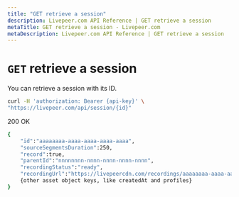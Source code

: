 ```yaml
---
title: "GET retrieve a session"
description: Livepeer.com API Reference | GET retrieve a session
metaTitle: GET retrieve a session - Livepeer.com
metaDescription: Livepeer.com API Reference | GET retrieve a session
---
```


# `GET` retrieve a session

You can retrieve a session with its ID.

```bash
curl -H 'authorization: Bearer {api-key}' \
"https://livepeer.com/api/session/{id}"
```

200 OK

```bash
{
    "id":"aaaaaaaa-aaaa-aaaa-aaaa-aaaa",
    "sourceSegmentsDuration":250,
    "record":true,
    "parentId":"nnnnnnnn-nnnn-nnnn-nnnn-nnnn",
    "recordingStatus":"ready",
    "recordingUrl":"https://livepeercdn.com/recordings/aaaaaaaa-aaaa-aaaa-aaaa-aaaa/index.m3u8"},
    {other asset object keys, like createdAt and profiles}
}
```
